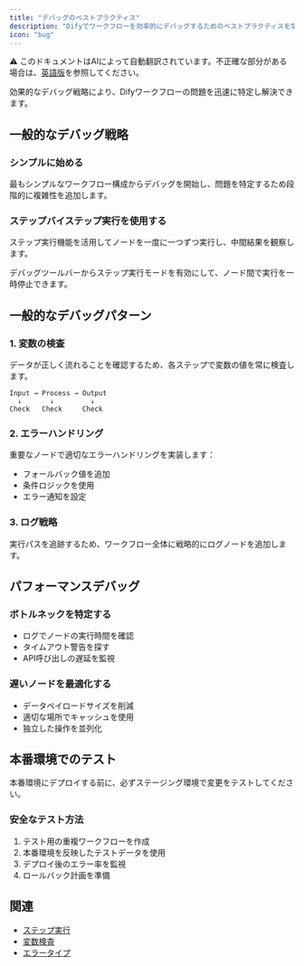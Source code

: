 ```yaml
---
title: "デバッグのベストプラクティス"
description: "Difyでワークフローを効率的にデバッグするためのベストプラクティスを学ぶ"
icon: "bug"
---
```


<Note> ⚠️ このドキュメントはAIによって自動翻訳されています。不正確な部分がある場合は、[英語版](../../../../en/documentation/pages/debug/debugging-best-practices.mdx)を参照してください。</Note>

効果的なデバッグ戦略により、Difyワークフローの問題を迅速に特定し解決できます。

## 一般的なデバッグ戦略

### シンプルに始める
最もシンプルなワークフロー構成からデバッグを開始し、問題を特定するため段階的に複雑性を追加します。

### ステップバイステップ実行を使用する
ステップ実行機能を活用してノードを一度に一つずつ実行し、中間結果を観察します。

<Tip>
  デバッグツールバーからステップ実行モードを有効にして、ノード間で実行を一時停止できます。
</Tip>

## 一般的なデバッグパターン

### 1. 変数の検査
データが正しく流れることを確認するため、各ステップで変数の値を常に検査します。

```
Input → Process → Output
  ↓       ↓         ↓
Check   Check     Check
```

### 2. エラーハンドリング
重要なノードで適切なエラーハンドリングを実装します：

- フォールバック値を追加
- 条件ロジックを使用
- エラー通知を設定

### 3. ログ戦略
実行パスを追跡するため、ワークフロー全体に戦略的にログノードを追加します。

## パフォーマンスデバッグ

### ボトルネックを特定する
- ログでノードの実行時間を確認
- タイムアウト警告を探す
- API呼び出しの遅延を監視

### 遅いノードを最適化する
- データペイロードサイズを削減
- 適切な場所でキャッシュを使用
- 独立した操作を並列化

## 本番環境でのテスト

<Warning>
  本番環境にデプロイする前に、必ずステージング環境で変更をテストしてください。
</Warning>

### 安全なテスト方法
1. テスト用の重複ワークフローを作成
2. 本番環境を反映したテストデータを使用
3. デプロイ後のエラー率を監視
4. ロールバック計画を準備

## 関連

- [ステップ実行](/en/documentation/pages/debug/step-run)
- [変数検査](/en/documentation/pages/debug/variable-inspect)
- [エラータイプ](/en/documentation/pages/debug/error-type)